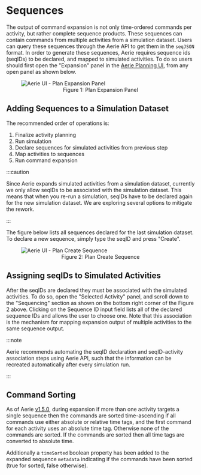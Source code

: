 
# Sequences

The output of command expansion is not only time-ordered commands per activity, but rather complete sequence products.
These sequences can contain commands from multiple activities from a simulation dataset.
Users can query these sequences through the Aerie API to get them in the `seqJSON` format.
In order to generate these sequences, Aerie requires sequence ids (seqIDs) to be declared, and mapped to simulated activities.
To do so users should first open the "Expansion" panel in the [Aerie Planning UI](../../planning/create-plan-and-simulate), from any open panel as shown below.

<figure>
  <img alt="Aerie UI - Plan Expansion Panel" src={planExpansionPanel} />
  <figcaption align="center">Figure 1: Plan Expansion Panel </figcaption>
</figure>

## Adding Sequences to a Simulation Dataset

The recommended order of operations is:

1. Finalize activity planning
1. Run simulation
1. Declare sequences for simulated activities from previous step
1. Map activities to sequences
1. Run command expansion

:::caution

Since Aerie expands simulated activities from a simulation dataset, currently we only allow seqIDs to be associated with the simulation dataset.
This means that when you re-run a simulation, seqIDs have to be declared again for the new simulation dataset.
We are exploring several options to mitigate the rework.

:::

The figure below lists all sequences declared for the last simulation dataset.
To declare a new sequence, simply type the seqID and press "Create".

<figure>
  <img alt="Aerie UI - Plan Create Sequence" src={planCreateSequence} />
  <figcaption align="center">Figure 2: Plan Create Sequence </figcaption>
</figure>

## Assigning seqIDs to Simulated Activities

After the seqIDs are declared they must be associated with the simulated activities.
To do so, open the "Selected Activity" panel, and scroll down to the "Sequencing" section as shown on the bottom right corner of the Figure 2 above.
Clicking on the Sequence ID input field lists all of the declared sequence IDs and allows the user to choose one.
Note that this association is the mechanism for mapping expansion output of multiple activities to the same sequence output.

:::note

Aerie recommends automating the seqID declaration and seqID-activity association steps using Aerie API, such that the information can be recreated automatically after every simulation run.

:::

## Command Sorting

As of Aerie [v1.5.0](https://github.com/NASA-AMMOS/aerie/releases/tag/v1.5.0), during expansion if more than one activity targets a single sequence then the commands are sorted time-ascending if all commands use either absolute or relative time tags, and the first command for each activity uses an absolute time tag. Otherwise none of the commands are sorted. If the commands are sorted then all time tags are converted to absolute time.

Additionally a `timeSorted` boolean property has been added to the expanded sequence `metadata` indicating if the commands have been sorted (true for sorted, false otherwise).
